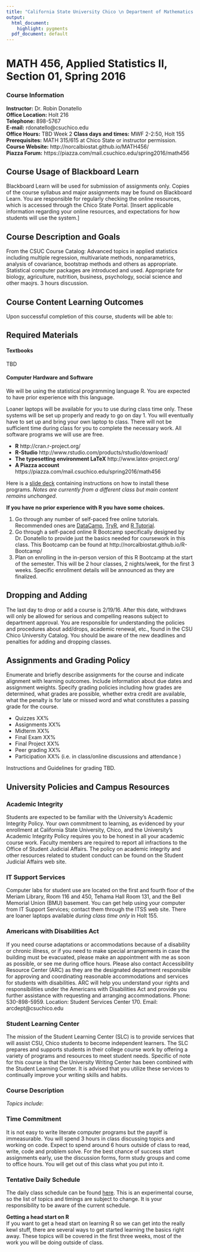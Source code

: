 ```yaml
---
title: "California State University Chico \n Department of Mathematics and Statistics"
output:
  html_document:
    highlight: pygments
  pdf_document: default
---
```


# MATH 456, Applied Statistics II, Section 01, Spring 2016

### Course Information
**Instructor:** Dr. Robin Donatello  
**Office Location:** Holt 216  
**Telephone:** 898-5767  
**E-mail:** rdonatello@csuchico.edu  
**Office Hours:** TBD Week 2
**Class days and times:** MWF 2-2:50, Holt 155  
**Prerequisites:** MATH 315/615 at Chico State or instructor permission.  
**Course Website:** http://norcalbiostat.github.io/MATH456/  
**Piazza Forum:** https://piazza.com/mail.csuchico.edu/spring2016/math456

## Course Usage of Blackboard Learn
Blackboard Learn will be used for submission of assignments only. 
Copies of the course syllabus and major assignments may be found on Blackboard Learn.  You are responsible for regularly checking the online resources, which is accessed through the Chico State Portal. [Insert applicable information regarding your online resources, and expectations for how students will use the system.]

## Course Description and Goals
From the CSUC Course Catalog: Advanced topics in applied statistics including multiple regression, multivariate methods, nonparametrics, analysis of covariance, bootstrap methods and others as appropriate. Statistical computer packages are introduced and used. Appropriate for biology, agriculture, nutrition, business, psychology, social science and other maojrs. 3 hours discussion.


## Course Content Learning Outcomes
Upon successful completion of this course, students will be able to:


## Required Materials
#### Textbooks
TBD

#### Computer Hardware and Software 
We will be using the statistical programming language R. You are expected to have prior experience with this language. 

Loaner laptops will be available for you to use during class time only. These systems will be set up properly and ready to go on day 1. You will eventually have to set up and bring your own laptop to class. There will not be sufficient time during class for you to complete the necessary work. All software programs we will use are free.  

  - **R** http://cran.r-project.org/
  - **R-Studio** http://www.rstudio.com/products/rstudio/download/
  - **The typesetting environment LaTeX** http://www.latex-project.org/
  - **A Piazza account** https://piazza.com/mail.csuchico.edu/spring2016/math456

Here is a [slide deck](notes/xtra01_InstallPrograms.html) containing instructions on how to install these programs. _Notes are currently from a different class but main content remains unchanged_. 


**If you have no prior experience with R you have some choices.**

1) Go through any number of self-paced free online tutorials. Recommended ones are [DataCamp](https://www.datacamp.com/courses/free-introduction-to-r), [TryR](http://tryr.codeschool.com/), and [R Tutorial](http://www.r-tutor.com/r-introduction).    
2) Go through a self-paced online R Bootcamp specifically designed by Dr. Donatello to provide just the basics needed for coursework in this class. This Bootcamp can be found at http://norcalbiostat.github.io/R-Bootcamp/
2) Plan on enrolling in the in-person version of this R Bootcamp at the start of the semester. This will be 2 hour classes, 2 nights/week, for the first 3 weeks. Specific enrollment details will be announced as they are finalized. 




## Dropping and Adding
The last day to drop or add a course is 2/19/16. After this date, withdraws will only be allowed for serious and compelling reasons subject to department approval. You are responsible for understanding the policies and procedures about add/drops, academic renewal, etc., found in the CSU Chico University Catalog.  You should be aware of the new deadlines and penalties for adding and dropping classes. 

## Assignments and Grading Policy
Enumerate and briefly describe assignments for the course and indicate alignment with learning outcomes. Include information about due dates and assignment weights. Specify grading policies including how grades are determined, what grades are possible, whether extra credit are available, what the penalty is for late or missed word and what constitutes a passing grade for the course. 

* Quizzes XX%
* Assignments XX%
* Midterm XX%
* Final Exam XX%
* Final Project XX%
* Peer grading XX%
* Participation XX% (i.e. in class/online discussions and attendance )

Instructions and Guidelines for grading TBD. 


## University Policies and Campus Resources
### Academic Integrity
Students are expected to be familiar with the University's Academic Integrity Policy. Your own commitment to learning, as evidenced by your enrollment at California State University, Chico, and the University's Academic Integrity Policy requires you to be honest in all your academic course work. Faculty members are required to report all infractions to the Office of Student Judicial Affairs. The policy on academic integrity and other resources related to student conduct can be found on the  Student Judicial Affairs web site.

### IT Support Services
Computer labs for student use are located on the first and fourth floor of the Meriam Library, Room 116 and 450, Tehama Hall Room 131, and the Bell Memorial Union (BMU) basement. You can get help using your computer from IT Support Services; contact them through the ITSS web site. There are loaner laptops available _during class time only_ in Holt 155. 

### Americans with Disabilities Act
If you need course adaptations or accommodations because of a disability or chronic illness, or if you need to make special arrangements in case the building must be evacuated, please make an appointment with me as soon as possible, or see me during office hours. Please also contact Accessibility Resource Center (ARC) as they are the designated department responsible for approving and coordinating reasonable accommodations and services for students with disabilities. ARC will help you understand your rights and responsibilities under the Americans with Disabilities Act and provide you further assistance with requesting and arranging accommodations. Phone: 530-898-5959. Location: Student Services Center 170. Email: arcdept@csuchico.edu

### Student Learning Center
The mission of the Student Learning Center (SLC) is to provide services that will assist CSU, Chico students to become independent learners. The SLC prepares and supports students in their college course work by offering a variety of programs and resources to meet student needs. Specific of note for this course is that the University Writing Center has been combined with the Student Learning Center. It is advised that you utilize these services to continually improve your writing skills and habits. 



### Course Description

*Topics include*:


### Time Commitment
It is not easy to write literate computer programs but the payoff is immeasurable. You will spend 3 hours in class discussing topics and working on code. Expect to spend around 6 hours outside of class to read, write, code and problem solve. For the best chance of success start assignments early, use the discussion forms, form study groups and come to office hours. You will get out of this class what you put into it.

### Tentative Daily Schedule
The daily class schedule can be found [here](Schedule.html). This is an experimental course, so the list of topics and timings are subject to change. It is your responsibility to be aware of the current schedule. 



**Getting a head start on R**  
If you want to get a head start on learning R so we can get into the really kewl stuff, there are several ways to get started learning the basics right away. These topics will be covered in the first three weeks, most of the work you will be doing outside of class. 





